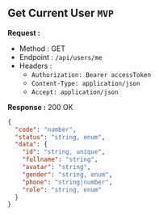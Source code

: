 
## Get Current User `MVP`

**Request :**

- Method : <Badge method="GET">GET</Badge>
- Endpoint : `/api/users/me`
- Headers :
  - `Authorization: Bearer accessToken`
  - `Content-Type: application/json`
  - `Accept: application/json`

**Response :** <Badge outline variant="success">200 OK</Badge>

```json
{
  "code": "number",
  "status": "string, enum",
  "data": {
    "id": "string, unique",
    "fullname": "string",
    "avatar": "string",
    "gender": "string, enum",
    "phone": "string|number",
    "role": "string, enum"
  }
}
```
